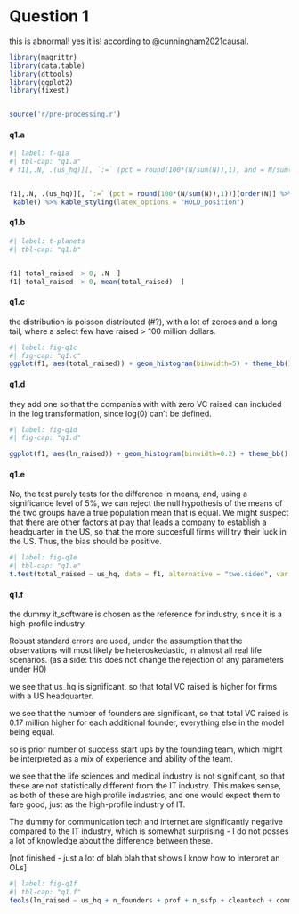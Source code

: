 # Question 1




this is abnormal! yes it is! according to  @cunningham2021causal. 

```r


library(magrittr)
library(data.table)
library(dttools)
library(ggplot2)
library(fixest)


source('r/pre-processing.r')

``` 


#### q1.a



```r
#| label: f-q1a
#| tbl-cap: "q1.a"
# f1[,.N, .(us_hq)][, `:=` (pct = round(100*(N/sum(N)),1), and = N/sum(N)),][order(N)]


f1[,.N, .(us_hq)][, `:=` (pct = round(100*(N/sum(N)),1))][order(N)] %>%
 kable() %>% kable_styling(latex_options = "HOLD_position")


```



#### q1.b



``` r
#| label: t-planets
#| tbl-cap: "q1.b"


f1[ total_raised  > 0, .N  ] 
f1[ total_raised  > 0, mean(total_raised)  ]


```


#### q1.c 

the distribution is poisson distributed (#?), with a lot of zeroes and a long tail, where a select few have raised > 100 million dollars.

``` r
#| label: fig-q1c
#| fig-cap: "q1.c"
ggplot(f1, aes(total_raised)) + geom_histogram(binwidth=5) + theme_bb()

```

#### q1.d

they add one so that the companies with with zero VC raised can included in the log transformation, since log(0) can't be defined.

``` r
#| label: fig-q1d
#| fig-cap: "q1.d"

ggplot(f1, aes(ln_raised)) + geom_histogram(binwidth=0.2) + theme_bb()

```


#### q1.e

No, the test purely tests for the difference in means, and, using a significance level of 5%, we can reject the null hypothesis of the means of the two groups have a true population mean that is equal.  We might suspect that there are other factors at play that leads a company to establish a headquarter in the US, so that the more succesfull firms will try their luck in the US. Thus, the bias should be positive. 


``` r
#| label: fig-q1e
#| tbl-cap: "q1.e"
t.test(total_raised ~ us_hq, data = f1, alternative = "two.sided", var.equal = FALSE)

```




#### q1.f


the dummy it_software is chosen as the reference for industry, since it is a high-profile industry. 

Robust standard errors are used, under the assumption that the observations will most likely be heteroskedastic, in almost all real life scenarios. (as a side: this does not change the rejection of any parameters under H0) 

we see that us_hq is significant, so that total VC raised is higher for firms with a US headquarter.

we see that the number of founders are significant, so that total VC raised is 0.17 million higher for each additional founder, everything else in the model being equal.

so is prior number of success start ups by the founding team, which might be interpreted as a mix of experience and ability of the team.

we see that the life sciences and medical industry is not significant, so that these are not statistically different from the IT industry. This makes sense, as both of these are high profile industries, and one would expect them to fare good, just as the high-profile industry of IT. 


The dummy for communication tech and internet are significantly negative compared to the IT industry, which is somewhat surprising - I do not posses a lot of knowledge about the difference between these.

[not finished - just a lot of blah blah that shows I know how to interpret an OLs] 

``` r
#| label: fig-q1f
#| tbl-cap: "q1.f"
feols(ln_raised ~ us_hq + n_founders + prof + n_ssfp + cleantech + comms +  internet + life_science + medical_dev + semicond + misc, data = f1, vcov='hetero') 

```
